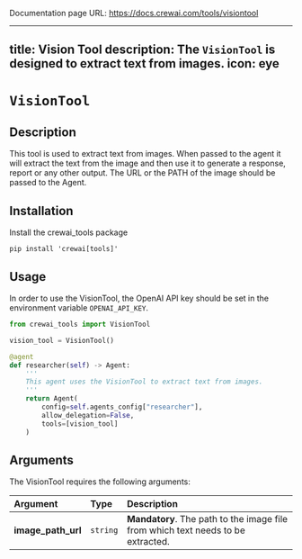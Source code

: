 Documentation page URL: https://docs.crewai.com/tools/visiontool

---
title: Vision Tool
description: The `VisionTool` is designed to extract text from images.
icon: eye
---

# `VisionTool`

## Description

This tool is used to extract text from images. When passed to the agent it will extract the text from the image and then use it to generate a response, report or any other output.
The URL or the PATH of the image should be passed to the Agent.

## Installation

Install the crewai_tools package

```shell
pip install 'crewai[tools]'
```

## Usage

In order to use the VisionTool, the OpenAI API key should be set in the environment variable `OPENAI_API_KEY`.

```python Code
from crewai_tools import VisionTool

vision_tool = VisionTool()

@agent
def researcher(self) -> Agent:
    '''
    This agent uses the VisionTool to extract text from images.
    '''
    return Agent(
        config=self.agents_config["researcher"],
        allow_delegation=False,
        tools=[vision_tool]
    )
```

## Arguments

The VisionTool requires the following arguments:

| Argument           | Type     | Description                                                                      |
| :----------------- | :------- | :------------------------------------------------------------------------------- |
| **image_path_url** | `string` | **Mandatory**. The path to the image file from which text needs to be extracted. |
